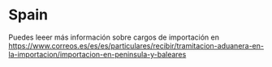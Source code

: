 # Spain

Puedes leeer más información sobre cargos de importación en https://www.correos.es/es/es/particulares/recibir/tramitacion-aduanera-en-la-importacion/importacion-en-peninsula-y-baleares